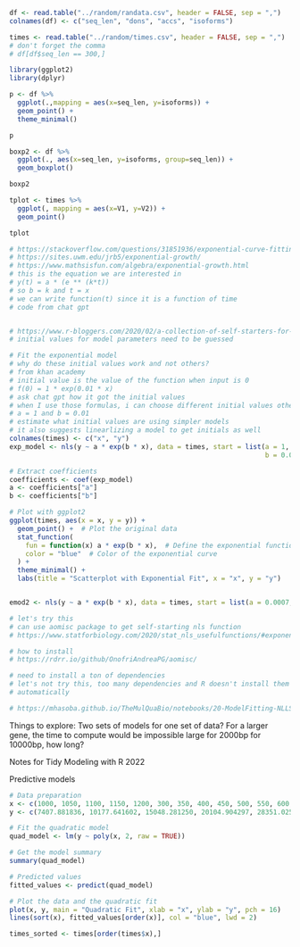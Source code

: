 ```r
df <- read.table("../random/randata.csv", header = FALSE, sep = ",")
colnames(df) <- c("seq_len", "dons", "accs", "isoforms")

times <- read.table("../random/times.csv", header = FALSE, sep = ",")
# don't forget the comma
# df[df$seq_len == 300,]
```
```r
library(ggplot2)
library(dplyr)
```

```r
p <- df %>%
  ggplot(.,mapping = aes(x=seq_len, y=isoforms)) +
  geom_point() +
  theme_minimal()

p
```

```r
boxp2 <- df %>%
  ggplot(., aes(x=seq_len, y=isoforms, group=seq_len)) +
  geom_boxplot()

boxp2
```

```r
tplot <- times %>%  
  ggplot(, mapping = aes(x=V1, y=V2)) + 
  geom_point()

tplot
```

```r
# https://stackoverflow.com/questions/31851936/exponential-curve-fitting-in-r
# https://sites.uwm.edu/jrb5/exponential-growth/
# https://www.mathsisfun.com/algebra/exponential-growth.html
# this is the equation we are interested in
# y(t) = a * (e ** (k*t))
# so b = k and t = x
# we can write function(t) since it is a function of time
# code from chat gpt


# https://www.r-bloggers.com/2020/02/a-collection-of-self-starters-for-nonlinear-regression-in-r/
# initial values for model parameters need to be guessed

# Fit the exponential model
# why do these initial values work and not others?
# from khan academy
# initial value is the value of the function when input is 0
# f(0) = 1 * exp(0.01 * x)
# ask chat gpt how it got the initial values
# when I use those formulas, i can choose different initial values other than
# a = 1 and b = 0.01
# estimate what initial values are using simpler models
# it also suggests linearlizing a model to get initials as well
colnames(times) <- c("x", "y")
exp_model <- nls(y ~ a * exp(b * x), data = times, start = list(a = 1, 
                                                                b = 0.01))

# Extract coefficients
coefficients <- coef(exp_model)
a <- coefficients["a"]
b <- coefficients["b"]

# Plot with ggplot2
ggplot(times, aes(x = x, y = y)) +
  geom_point() +  # Plot the original data
  stat_function(
    fun = function(x) a * exp(b * x),  # Define the exponential function
    color = "blue"  # Color of the exponential curve
  ) +
  theme_minimal() +
  labs(title = "Scatterplot with Exponential Fit", x = "x", y = "y")



```
```r
emod2 <- nls(y ~ a * exp(b * x), data = times, start = list(a = 0.0007, b = 0.0157))

# let's try this
# can use aomisc package to get self-starting nls function
# https://www.statforbiology.com/2020/stat_nls_usefulfunctions/#exponential-function

# how to install
# https://rdrr.io/github/OnofriAndreaPG/aomisc/

# need to install a ton of dependencies
# let's not try this, too many dependencies and R doesn't install them 
# automatically

# https://mhasoba.github.io/TheMulQuaBio/notebooks/20-ModelFitting-NLLS.html

```

Things to explore:
Two sets of models for one set of data?
For a larger gene, the time to compute would be impossible large
for 2000bp
for 10000bp, how long?

Notes for Tidy Modeling with R 2022

Predictive models
```r
# Data preparation
x <- c(1000, 1050, 1100, 1150, 1200, 300, 350, 400, 450, 500, 550, 600, 650, 700, 750, 800, 850, 900, 950)
y <- c(7407.881836, 10177.641602, 15048.281250, 20104.904297, 28351.025391, 0.079411, 0.174502, 1.300968, 5.627512, 19.221985, 33.477383, 90.288712, 297.898438, 619.718323, 1152.308350, 1368.855957, 1965.873291, 3006.698242, 4602.867676)

# Fit the quadratic model
quad_model <- lm(y ~ poly(x, 2, raw = TRUE))

# Get the model summary
summary(quad_model)

# Predicted values
fitted_values <- predict(quad_model)

# Plot the data and the quadratic fit
plot(x, y, main = "Quadratic Fit", xlab = "x", ylab = "y", pch = 16)
lines(sort(x), fitted_values[order(x)], col = "blue", lwd = 2)
```
```r
times_sorted <- times[order(times$x),]
```



